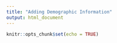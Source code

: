 ```yaml
---
title: "Adding Demographic Information"
output: html_document
---
```


```r
knitr::opts_chunk$set(echo = TRUE)
```

